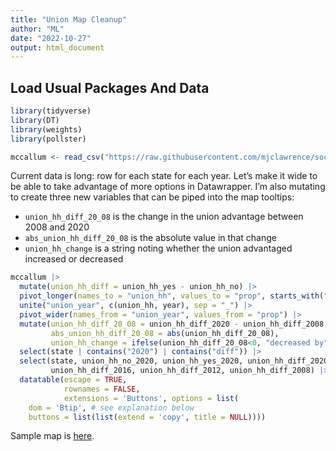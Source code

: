 ```yaml
---
title: "Union Map Cleanup"
author: "ML"
date: "2022-10-27"
output: html_document
---
```


## Load Usual Packages And Data

```r
library(tidyverse)
library(DT)
library(weights)
library(pollster)
```

```r
mccallum <- read_csv("https://raw.githubusercontent.com/mjclawrence/soci485_f22/master/data/cces_08_20.csv")
```

Current data is long: row for each state for each year. Let's make it wide to be able to take advantage of more options in Datawrapper. I'm also mutating to create three new variables that can be piped into the map tooltips:

- `union_hh_diff_20_08` is the change in the union advantage between 2008 and 2020
- `abs_union_hh_diff_20_08` is the absolute value in that change
- `union_hh_change` is a string noting whether the union advantaged increased or decreased

```r
mccallum |> 
  mutate(union_hh_diff = union_hh_yes - union_hh_no) |> 
  pivot_longer(names_to = "union_hh", values_to = "prop", starts_with("union_hh")) |> 
  unite("union_year", c(union_hh, year), sep = "_") |> 
  pivot_wider(names_from = "union_year", values_from = "prop") |> 
  mutate(union_hh_diff_20_08 = union_hh_diff_2020 - union_hh_diff_2008, 
         abs_union_hh_diff_20_08 = abs(union_hh_diff_20_08),
         union_hh_change = ifelse(union_hh_diff_20_08<0, "decreased by", "increased by")) |> 
  select(state | contains("2020") | contains("diff")) |> 
  select(state, union_hh_no_2020, union_hh_yes_2020, union_hh_diff_2020,
         union_hh_diff_2016, union_hh_diff_2012, union_hh_diff_2008) |> 
  datatable(escape = TRUE,
            rownames = FALSE,
            extensions = 'Buttons', options = list(
    dom = 'Btip', # see explanation below
    buttons = list(list(extend = 'copy', title = NULL))))
```


Sample map is [here](https://datawrapper.dwcdn.net/FL6Gl/1/).
